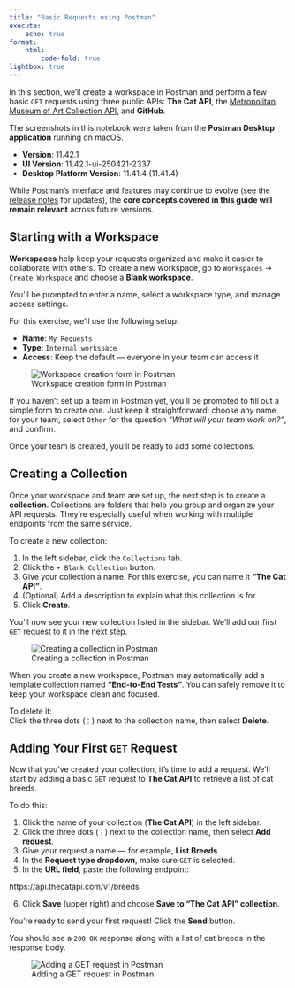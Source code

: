 ```yaml
---
title: "Basic Requests using Postman"
execute:
    echo: true
format:
    html:
        code-fold: true
lightbox: true
---
```


In this section, we’ll create a workspace in Postman and perform a few basic `GET` requests using three public APIs: **The Cat API**, the [Metropolitan Museum of Art Collection API](https://metmuseum.github.io/), and **GitHub**.

::: {.callout-note collapse="true"}
The screenshots in this notebook were taken from the **Postman Desktop application** running on macOS.

- **Version**: 11.42.1  
- **UI Version**: 11.42.1-ui-250421-2337  
- **Desktop Platform Version**: 11.41.4 (11.41.4)

While Postman's interface and features may continue to evolve (see the [release notes](https://www.postman.com/release-notes/postman-app/) for updates), the **core concepts covered in this guide will remain relevant** across future versions.
:::

## Starting with a Workspace

**Workspaces** help keep your requests organized and make it easier to collaborate with others. To create a new workspace, go to `Workspaces` → `Create Workspace` and choose a **Blank workspace**.

You'll be prompted to enter a name, select a workspace type, and manage access settings.

For this exercise, we’ll use the following setup:

- **Name**: `My Requests`
- **Type**: `Internal workspace`
- **Access**: Keep the default — everyone in your team can access it

![Workspace creation form in Postman](/static/imgs/postman-workspace-creation.png)

If you haven’t set up a team in Postman yet, you’ll be prompted to fill out a simple form to create one. Just keep it straightforward: choose any name for your team, select `Other` for the question *“What will your team work on?”*, and confirm.

Once your team is created, you’ll be ready to add some collections.

## Creating a Collection

Once your workspace and team are set up, the next step is to create a **collection**. Collections are folders that help you group and organize your API requests. They’re especially useful when working with multiple endpoints from the same service.

To create a new collection:

1. In the left sidebar, click the `Collections` tab.
2. Click the `+ Blank Collection` button.
3. Give your collection a name. For this exercise, you can name it **"The Cat API"**.
4. (Optional) Add a description to explain what this collection is for.
5. Click **Create**.

You’ll now see your new collection listed in the sidebar. We’ll add our first `GET` request to it in the next step.

![Creating a collection in Postman](/static/imgs/postman-create-collection.png)

::: {.callout-tip}
When you create a new workspace, Postman may automatically add a template collection named **"End-to-End Tests"**. You can safely remove it to keep your workspace clean and focused.

To delete it:  
Click the three dots (`⋮`) next to the collection name, then select **Delete**.
:::

## Adding Your First `GET` Request

Now that you've created your collection, it's time to add a request. We’ll start by adding a basic `GET` request to **The Cat API** to retrieve a list of cat breeds.

To do this:

1. Click the name of your collection (**The Cat API**) in the left sidebar.
2. Click the three dots (`⋮`) next to the collection name, then select **Add request**.
3. Give your request a name — for example, **List Breeds**.
4. In the **Request type dropdown**, make sure `GET` is selected.
5. In the **URL field**, paste the following endpoint:  

https://api.thecatapi.com/v1/breeds

6. Click **Save** (upper right) and choose **Save to "The Cat API" collection**.

You’re ready to send your first request! Click the **Send** button.

You should see a `200 OK` response along with a list of cat breeds in the response body.

![Adding a GET request in Postman](/static/imgs/postman-get-catapi-breeds.png)

